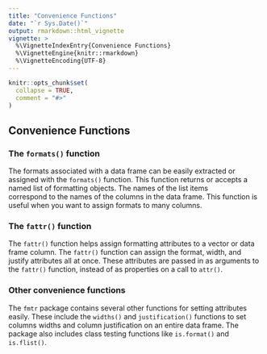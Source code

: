 ```yaml
---
title: "Convenience Functions"
date: "`r Sys.Date()`"
output: rmarkdown::html_vignette
vignette: >
  %\VignetteIndexEntry{Convenience Functions}
  %\VignetteEngine{knitr::rmarkdown}
  %\VignetteEncoding{UTF-8}
---
```


```r
knitr::opts_chunk$set(
  collapse = TRUE,
  comment = "#>"
)
```

## Convenience Functions

### The `formats()` function
The formats associated with a data frame can be easily extracted or 
assigned with the `formats()` function.  This function returns or accepts 
a named list of formatting objects.  The names of the list items  
correspond to the names of the columns in the data frame.  This function is
useful when you want to assign formats to many columns.

### The `fattr()` function
The `fattr()` function helps assign formatting attributes to a vector or
data frame column.  The `fattr()` function can assign the format, width, 
and justify attributes all at once.  These attributes are passed in as
arguments to the `fattr()` function, instead of as properties on a call
to `attr()`.

### Other convenience functions
The `fmtr` package contains several other functions for setting attributes
easily.  These include the `widths()` and `justification()` functions to set 
columns widths and column justification on an entire data frame.  The package
also includes class testing functions like `is.format()` and `is.flist()`.
